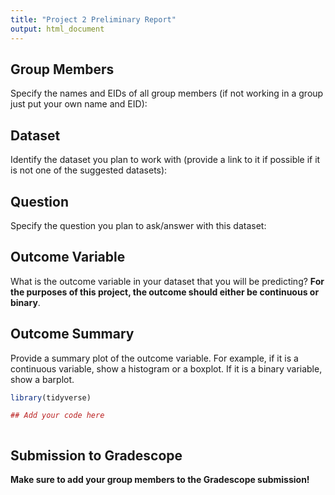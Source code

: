 ```yaml
---
title: "Project 2 Preliminary Report"
output: html_document
---
```


## Group Members

Specify the names and EIDs of all group members (if not working in a group just put your own name and EID):



## Dataset

Identify the dataset you plan to work with (provide a link to it if possible if it is not one of the suggested datasets):



## Question

Specify the question you plan to ask/answer with this dataset:



## Outcome Variable

What is the outcome variable in your dataset that you will be predicting? **For the purposes of this project, the outcome should either be continuous or binary**.



## Outcome Summary

Provide a summary plot of the outcome variable. For example, if it is a continuous variable, show a histogram or a boxplot. If it is a binary variable, show a barplot.



```r
library(tidyverse)

## Add your code here



```




## Submission to Gradescope

**Make sure to add your group members to the Gradescope submission!**